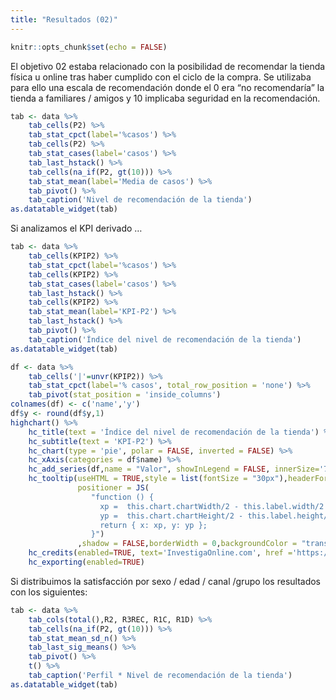 ```yaml
---
title: "Resultados (02)"
---
```


```r
knitr::opts_chunk$set(echo = FALSE)
```

El objetivo 02 estaba relacionado con la posibilidad de recomendar la tienda física u online tras haber cumplido con el ciclo de la compra. Se utilizaba para ello una escala de recomendación donde el 0 era "no recomendaría" la tienda a familiares / amigos y 10 implicaba seguridad en la recomendación.

```r
tab <- data %>%
	tab_cells(P2) %>%
	tab_stat_cpct(label='%casos') %>%
    tab_cells(P2) %>%
    tab_stat_cases(label='casos') %>%
    tab_last_hstack() %>%
    tab_cells(na_if(P2, gt(10))) %>%
    tab_stat_mean(label='Media de casos') %>%
    tab_pivot() %>%
    tab_caption('Nivel de recomendación de la tienda')
as.datatable_widget(tab)
```

Si analizamos el KPI derivado ...

```r
tab <- data %>%
	tab_cells(KPIP2) %>%
	tab_stat_cpct(label='%casos') %>%
    tab_cells(KPIP2) %>%
    tab_stat_cases(label='casos') %>%
    tab_last_hstack() %>%
    tab_cells(KPIP2) %>%
    tab_stat_mean(label='KPI-P2') %>%
    tab_last_hstack() %>%
	tab_pivot() %>%
    tab_caption('Índice del nivel de recomendación de la tienda')
as.datatable_widget(tab)
```

```r
df <- data %>%
	tab_cells('|'=unvr(KPIP2)) %>%
	tab_stat_cpct(label='% casos', total_row_position = 'none') %>%
	tab_pivot(stat_position = 'inside_columns')
colnames(df) <- c('name','y')
df$y <- round(df$y,1)
highchart() %>%
    hc_title(text = 'Índice del nivel de recomendación de la tienda') %>% 
    hc_subtitle(text = 'KPI-P2') %>% 
    hc_chart(type = 'pie', polar = FALSE, inverted = FALSE) %>% 
    hc_xAxis(categories = df$name) %>%
    hc_add_series(df,name = "Valor", showInLegend = FALSE, innerSize='75%',dataLabels = list(format="{point.name}<br>({point.y}%)"))%>%
    hc_tooltip(useHTML = TRUE,style = list(fontSize = "30px"),headerFormat = "",pointFormat = paste("<br><div style='text-align: center;'>Índice <b><br>",round(mean(data$KPIP2, na.rm = TRUE), 1),"</div>"),
               positioner = JS(
                  "function () {
                    xp =  this.chart.chartWidth/2 - this.label.width/2
                    yp =  this.chart.chartHeight/2 - this.label.height/2
                    return { x: xp, y: yp };
                  }")
               ,shadow = FALSE,borderWidth = 0,backgroundColor = "transparent",hideDelay = 9999) %>%
    hc_credits(enabled=TRUE, text='InvestigaOnline.com', href ='https://www.investigaonline.com') %>%
    hc_exporting(enabled=TRUE)
```

Si distribuimos la satisfacción por sexo / edad / canal /grupo los resultados con los siguientes:

```r
tab <- data %>%
    tab_cols(total(),R2, R3REC, R1C, R1D) %>%
    tab_cells(na_if(P2, gt(10))) %>%
    tab_stat_mean_sd_n() %>%
    tab_last_sig_means() %>%
	tab_pivot() %>%
    t() %>%
    tab_caption('Perfil * Nivel de recomendación de la tienda')
as.datatable_widget(tab)
```
